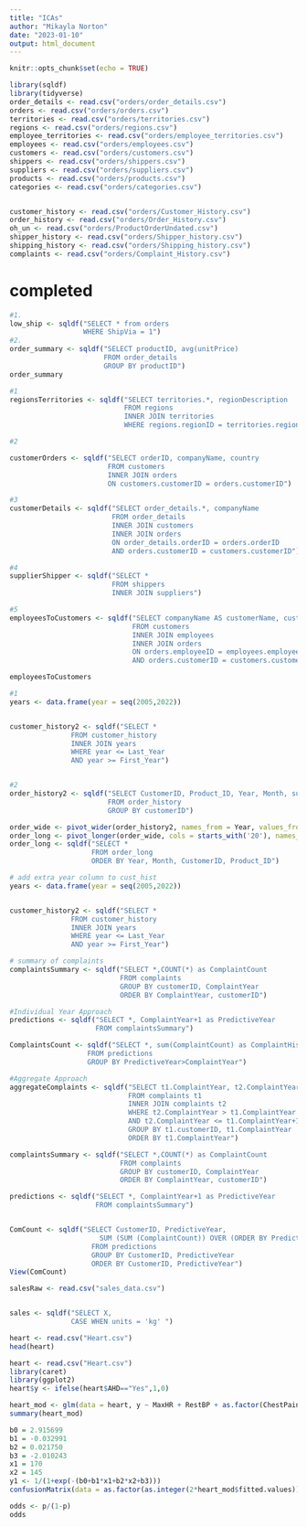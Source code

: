 ```yaml
---
title: "ICAs"
author: "Mikayla Norton"
date: "2023-01-10"
output: html_document
---
```


```r
knitr::opts_chunk$set(echo = TRUE)
```

```r
library(sqldf)
library(tidyverse)
order_details <- read.csv("orders/order_details.csv")
orders <- read.csv("orders/orders.csv")
territories <- read.csv("orders/territories.csv")
regions <- read.csv("orders/regions.csv")
employee_territories <- read.csv("orders/employee_territories.csv")
employees <- read.csv("orders/employees.csv")
customers <- read.csv("orders/customers.csv")
shippers <- read.csv("orders/shippers.csv")
suppliers <- read.csv("orders/suppliers.csv")
products <- read.csv("orders/products.csv")
categories <- read.csv("orders/categories.csv")


customer_history <- read.csv("orders/Customer_History.csv")
order_history <- read.csv("orders/Order_History.csv")
oh_un <- read.csv("orders/ProductOrderUndated.csv")
shipper_history <- read.csv("orders/Shipper_history.csv")
shipping_history <- read.csv("orders/Shipping_history.csv")
complaints <- read.csv("orders/Complaint_History.csv")
```
# completed
```r

#1.
low_ship <- sqldf("SELECT * from orders
                  WHERE ShipVia = 1")
#2.
order_summary <- sqldf("SELECT productID, avg(unitPrice)
                       FROM order_details
                       GROUP BY productID")
order_summary
```
```r
#1
regionsTerritories <- sqldf("SELECT territories.*, regionDescription
                            FROM regions
                            INNER JOIN territories
                            WHERE regions.regionID = territories.regionID")

#2

customerOrders <- sqldf("SELECT orderID, companyName, country
                        FROM customers
                        INNER JOIN orders
                        ON customers.customerID = orders.customerID")

#3
customerDetails <- sqldf("SELECT order_details.*, companyName
                         FROM order_details
                         INNER JOIN customers
                         INNER JOIN orders
                         ON order_details.orderID = orders.orderID
                         AND orders.customerID = customers.customerID")

#4
supplierShipper <- sqldf("SELECT *
                         FROM shippers
                         INNER JOIN suppliers")

#5
employeesToCustomers <- sqldf("SELECT companyName AS customerName, customers.country, firstName, lastName
                              FROM customers
                              INNER JOIN employees
                              INNER JOIN orders
                              ON orders.employeeID = employees.employeeID
                              AND orders.customerID = customers.customerID")

employeesToCustomers
```
```r
#1
years <- data.frame(year = seq(2005,2022))


customer_history2 <- sqldf("SELECT *
               FROM customer_history
               INNER JOIN years
               WHERE year <= Last_Year 
               AND year >= First_Year")


#2
order_history2 <- sqldf("SELECT CustomerID, Product_ID, Year, Month, sum(Quantity) as Quantity
                        FROM order_history
                        GROUP BY customerID")

order_wide <- pivot_wider(order_history2, names_from = Year, values_from = Quantity)
order_long <- pivot_longer(order_wide, cols = starts_with('20'), names_to = 'Year', values_to = 'Quantity',)
order_long <- sqldf("SELECT *
                    FROM order_long
                    ORDER BY Year, Month, CustomerID, Product_ID")
```
```r
# add extra year column to cust_hist
years <- data.frame(year = seq(2005,2022))


customer_history2 <- sqldf("SELECT *
               FROM customer_history
               INNER JOIN years
               WHERE year <= Last_Year 
               AND year >= First_Year")

# summary of complaints
complaintsSummary <- sqldf("SELECT *,COUNT(*) as ComplaintCount
                           FROM complaints
                           GROUP BY customerID, ComplaintYear
                           ORDER BY ComplaintYear, customerID")

#Individual Year Approach
predictions <- sqldf("SELECT *, ComplaintYear+1 as PredictiveYear
                     FROM complaintsSummary")

ComplaintsCount <- sqldf("SELECT *, sum(ComplaintCount) as ComplaintHist
                   FROM predictions
                   GROUP BY PredictiveYear>ComplaintYear")

#Aggregate Approach
aggregateComplaints <- sqldf("SELECT t1.ComplaintYear, t2.ComplaintYear as PredictiveYear, COUNT(*)
                             FROM complaints t1
                             INNER JOIN complaints t2
                             WHERE t2.ComplaintYear > t1.ComplaintYear
                             AND t2.ComplaintYear <= t1.ComplaintYear+1
                             GROUP BY t1.customerID, t1.ComplaintYear
                             ORDER BY t1.ComplaintYear")
```
```r

complaintsSummary <- sqldf("SELECT *,COUNT(*) as ComplaintCount
                           FROM complaints
                           GROUP BY customerID, ComplaintYear
                           ORDER BY ComplaintYear, customerID")

predictions <- sqldf("SELECT *, ComplaintYear+1 as PredictiveYear
                     FROM complaintsSummary")


ComCount <- sqldf("SELECT CustomerID, PredictiveYear,
                      SUM (SUM (ComplaintCount)) OVER (ORDER BY PredictiveYear) AS ComplaintHist
                    FROM predictions
                    GROUP BY CustomerID, PredictiveYear
                    ORDER BY CustomerID, PredictiveYear")
View(ComCount)
```
```r
salesRaw <- read.csv("sales_data.csv")


sales <- sqldf("SELECT X, 
               CASE WHEN units = 'kg' ")

```
```r
heart <- read.csv("Heart.csv")
head(heart)
```
```r
heart <- read.csv("Heart.csv")
library(caret)
library(ggplot2)
heart$y <- ifelse(heart$AHD=="Yes",1,0)

heart_mod <- glm(data = heart, y ~ MaxHR + RestBP + as.factor(ChestPain), family = binomial)
summary(heart_mod)

b0 = 2.915699
b1 = -0.032991
b2 = 0.021750
b3 = -2.010243
x1 = 170
x2 = 145
y1 <- 1/(1+exp(-(b0+b1*x1+b2*x2+b3)))
confusionMatrix(data = as.factor(as.integer(2*heart_mod$fitted.values)), reference = as.factor(heart$y))

odds <- p/(1-p)
odds
```

```r

```